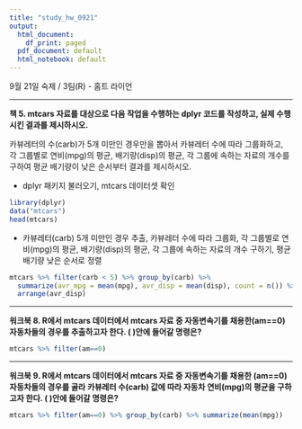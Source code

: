 ---
title: "study_hw_0921"
output:
  html_document:
    df_print: paged
  pdf_document: default
  html_notebook: default
---

9월 21일 숙제 / 3팀(R) - 홈트 라이언

---

**책 5. mtcars 자료를 대상으로 다음 작업을 수행하는 dplyr 코드를 작성하고, 실제 수행시킨 결과를 제시하시오.**

카뷰레터의 수(carb)가 5개 미만인 경우만을 뽑아서 카뷰레터 수에 따라 그룹화하고, 각 그룹별로 연비(mpg)의 평균, 배기량(disp)의 평균, 각 그룹에 속하는 자료의 개수를 구하여 평균 배기량이 낮은 순서부터 결과를 제시하시오.

* dplyr 패키지 불러오기, mtcars 데이터셋 확인

```{r}
library(dplyr)
data("mtcars")
head(mtcars)
```

* 카뷰레터(carb) 5개 미만인 경우 추출, 카뷰레터 수에 따라 그룹화, 각 그룹별로 연비(mpg)의 평균, 배기량(disp)의 평균, 각 그룹에 속하는 자료의 개수 구하기, 평균 배기량 낮은 순서로 정렬

```{r}
mtcars %>% filter(carb < 5) %>% group_by(carb) %>% 
  summarize(avr_mpg = mean(mpg), avr_disp = mean(disp), count = n()) %>%
  arrange(avr_disp)
```

---

**워크북 8. R에서 mtcars 데이터에서 mtcars 자료 중 자동변속기를 채용한(am==0) 자동차들의 경우를 추출하고자 한다. (  )안에 들어갈 명령은?**

```{r}
mtcars %>% filter(am==0)
```

---

**워크북 9. R에서 mtcars 데이터에서 mtcars 자료 중 자동변속기를 채용한 (am==0) 자동차들의 경우를 골라 카뷰레터 수(carb) 값에 따라 자동차 연비(mpg)의 평균을 구하고자 한다. (  )안에 들어갈 명령은?**

```{r}
mtcars %>% filter(am==0) %>% group_by(carb) %>% summarize(mean(mpg))
```

